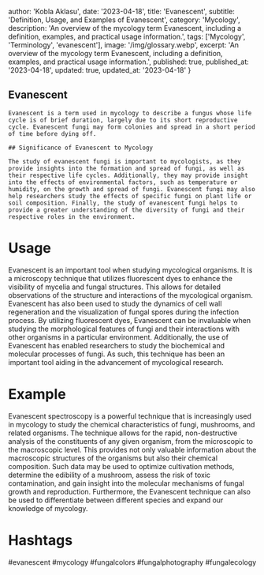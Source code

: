 
  author: 'Kobla Aklasu',
  date: '2023-04-18',
  title: 'Evanescent',
  subtitle: 'Definition, Usage, and Examples of Evanescent',
  category: 'Mycology',
  description: 'An overview of the mycology term Evanescent, including a definition, examples, and practical usage information.',
  tags: ['Mycology', 'Terminology', 'evanescent'],
  image: '/img/glossary.webp',
  excerpt: 'An overview of the mycology term Evanescent, including a definition, examples, and practical usage information.',
  published: true,
  published_at: '2023-04-18',
  updated: true,
  updated_at: '2023-04-18'
}




## Evanescent
    
    Evanescent is a term used in mycology to describe a fungus whose life cycle is of brief duration, largely due to its short reproductive cycle. Evanescent fungi may form colonies and spread in a short period of time before dying off.
    
    ## Significance of Evanescent to Mycology
    
    The study of evanescent fungi is important to mycologists, as they provide insights into the formation and spread of fungi, as well as their respective life cycles. Additionally, they may provide insight into the effects of environmental factors, such as temperature or humidity, on the growth and spread of fungi. Evanescent fungi may also help researchers study the effects of specific fungi on plant life or soil composition. Finally, the study of evanescent fungi helps to provide a greater understanding of the diversity of fungi and their respective roles in the environment.

# Usage

Evanescent is an important tool when studying mycological organisms. It is a microscopy technique that utilizes fluorescent dyes to enhance the visibility of mycelia and fungal structures. This allows for detailed observations of the structure and interactions of the mycological organism. Evanescent has also been used to study the dynamics of cell wall regeneration and the visualization of fungal spores during the infection process. By utilizing fluorescent dyes, Evanescent can be invaluable when studying the morphological features of fungi and their interactions with other organisms in a particular environment. Additionally, the use of Evanescent has enabled researchers to study the biochemical and molecular processes of fungi. As such, this technique has been an important tool aiding in the advancement of mycological research.

# Example

Evanescent spectroscopy is a powerful technique that is increasingly used in mycology to study the chemical characteristics of fungi, mushrooms, and related organisms. The technique allows for the rapid, non-destructive analysis of the constituents of any given organism, from the microscopic to the macroscopic level. This provides not only valuable information about the macroscopic structures of the organisms but also their chemical composition. Such data may be used to optimize cultivation methods, determine the edibility of a mushroom, assess the risk of toxic contamination, and gain insight into the molecular mechanisms of fungal growth and reproduction. Furthermore, the Evanescent technique can also be used to differentiate between different species and expand our knowledge of mycology.

# Hashtags

#evanescent #mycology #fungalcolors #fungalphotography #fungalecology

